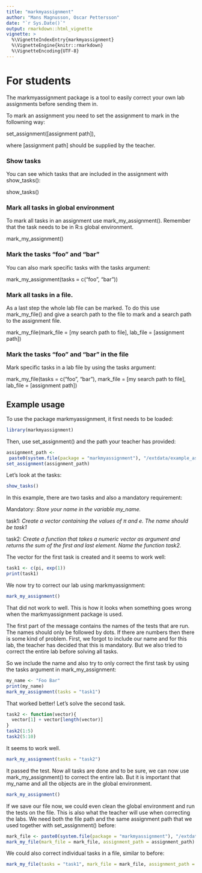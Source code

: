 ```yaml
---
title: "markmyassignment"
author: "Mans Magnusson, Oscar Pettersson"
date: "`r Sys.Date()`"
output: rmarkdown::html_vignette
vignette: >
  %\VignetteIndexEntry{markmyassignment}
  %\VignetteEngine{knitr::rmarkdown}
  %\VignetteEncoding{UTF-8}
---
```


# For students

The markmyassignment package is a tool to easily correct your own lab assignments before sending them in.

To mark an assignment you need to set the assignment to mark in the followning way:

set_assignment([assignment path]),

where [assignment path] should be supplied by the teacher.

### Show tasks
You can see which tasks that are included in the assignment with show_tasks():

show_tasks()

### Mark all tasks in global environment
To mark all tasks in an assignment use mark_my_assignment(). Remember that the task needs to be in R:s global environment.

mark_my_assignment()

### Mark the tasks "foo" and "bar" 
You can also mark specific tasks with the tasks argument:

mark_my_assignment(tasks = c("foo", "bar"))

### Mark all tasks in a file.
As a last step the whole lab file can be marked. To do this use mark_my_file() and give a search path to the file to mark and a search path to the assignment file.

mark_my_file(mark_file = [my search path to file], lab_file = [assignment path])

### Mark the tasks "foo" and "bar" in the file
Mark specific tasks in a lab file by using the tasks argument:

mark_my_file(tasks = c("foo", "bar"), mark_file = [my search path to file], lab_file = [assignment path])

## Example usage

To use the package markmyassignment, it first needs to be loaded:

```r
library(markmyassignment)
```

Then, use set_assignment() and the path your teacher has provided:

```r
assignment_path <- 
 paste0(system.file(package = "markmyassignment"), "/extdata/example_assignment01.yml")
set_assignment(assignment_path)
```

Let's look at the tasks:

```r
show_tasks()
```

In this example, there are two tasks and also a mandatory requirement:

Mandatory: *Store your name in the variable my_name.*

task1: *Create a vector containing the values of $\pi$ and e. The name should be task1*

task2: *Create a function that takes a numeric vector as argument and returns the sum of the first and last element. Name the function task2.*

The vector for the first task is created and it seems to work well:

```r
task1 <- c(pi, exp(1))
print(task1)
```

We now try to correct our lab using markmyassignment:

```r
mark_my_assignment()
```

That did not work to well. This is how it looks when something goes wrong when the markmyassignment package is used.

The first part of the message contains the names of the tests that are run. The names should only be followed by dots. If there are numbers then there is some kind of problem.
First, we forgot to include our name and for this lab, the teacher has decided that this is mandatory. But we also tried to correct the entire lab before solving all tasks.

So we include the name and also try to only correct the first task by using the tasks argument in mark_my_assignment:

```r
my_name <- "Foo Bar"
print(my_name)
mark_my_assignment(tasks = "task1")
```

That worked better! Let's solve the second task.

```r
task2 <- function(vector){
  vector[1] + vector[length(vector)]
}
task2(1:5)
task2(5:10)
```

It seems to work well.

```r
mark_my_assignment(tasks = "task2")
```

It passed the test. Now all tasks are done and to be sure, we can now use mark_my_assignment() to correct the entire lab. But it is important that my_name and all the objects are in the global environment.

```r
mark_my_assignment()
```

If we save our file now, we could even clean the global environment and run the tests on the file. This is also what the teacher will use when correcting the labs. We need both the file path and the same assignment path that we used together with set_assignment() before:

```r
mark_file <- paste0(system.file(package = "markmyassignment"), "/extdata/example_lab_file.R")
mark_my_file(mark_file = mark_file, assignment_path = assignment_path)
```

We could also correct individual tasks in a file, similar to before:

```r
mark_my_file(tasks = "task1", mark_file = mark_file, assignment_path = assignment_path)
```


